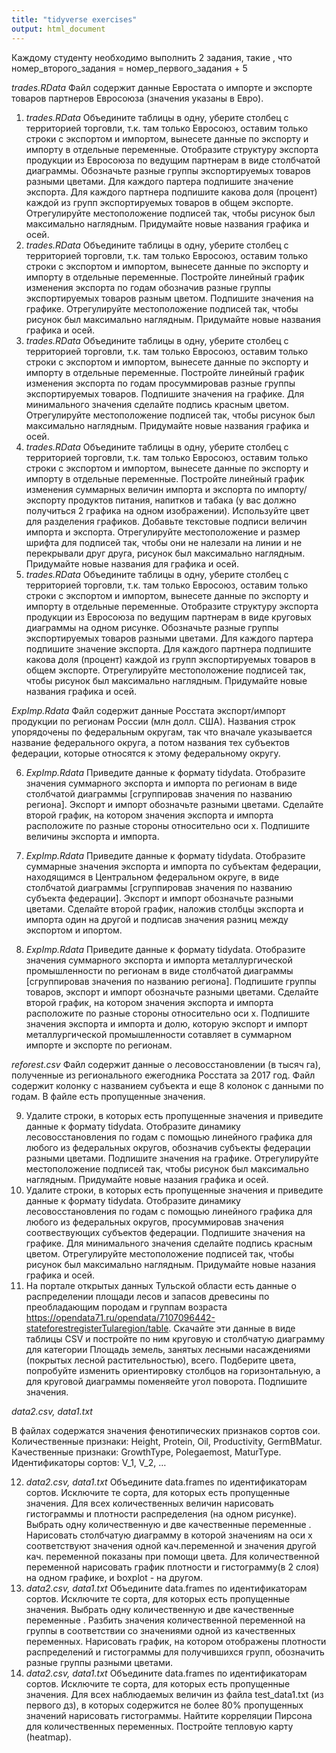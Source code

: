 ```yaml
---
title: "tidyverse exercises"
output: html_document
---
```


Каждому студенту необходимо выполнить 2 задания, такие , что номер_второго_задания = номер_первого_задания + 5

*trades.RData* Файл содержит данные Евростата о импорте и экспорте товаров партнеров Евросоюза (значения указаны в Евро).

1.  *trades.RData* Объедините таблицы в одну, уберите столбец с территорией торговли, т.к. там только Евросоюз, оставим только строки с экспортом и импортом, вынесете данные по экспорту и импорту в отдельные переменные. Отобразите структуру экспорта продукции из Евросоюза по ведущим партнерам в виде столбчатой диаграммы. Обозначьте разные группы экспортируемых товаров разными цветами. Для каждого партера подпишите значение экспорта. Для каждого партнера подпишите какова доля (процент) каждой из групп экспортируемых товаров в общем экспорте. Отрегулируйте местоположение подписей так, чтобы рисунок был максимально наглядным. Придумайте новые названия графика и осей.
2.  *trades.RData* Объедините таблицы в одну, уберите столбец с территорией торговли, т.к. там только Евросоюз, оставим только строки с экспортом и импортом, вынесете данные по экспорту и импорту в отдельные переменные. Постройте линейный график изменения экспорта по годам обозначив разные группы экспортируемых товаров разным цветом. Подпишите значения на графике. Отрегулируйте местоположение подписей так, чтобы рисунок был максимально наглядным. Придумайте новые названия графика и осей.
3.  *trades.RData* Объедините таблицы в одну, уберите столбец с территорией торговли, т.к. там только Евросоюз, оставим только строки с экспортом и импортом, вынесете данные по экспорту и импорту в отдельные переменные. Постройте линейный график изменения экспорта по годам просуммировав разные группы экспортируемых товаров. Подпишите значения на графике. Для минимального значения сделайте подпись красным цветом. Отрегулируйте местоположение подписей так, чтобы рисунок был максимально наглядным. Придумайте новые названия графика и осей.
4.  *trades.RData* Объедините таблицы в одну, уберите столбец с территорией торговли, т.к. там только Евросоюз, оставим только строки с экспортом и импортом, вынесете данные по экспорту и импорту в отдельные переменные. Постройте линейный график изменения суммарных величин импорта и экспорта по импорту/экспорту продуктов питания, напитков и табака (у вас должно получиться 2 графика на одном изображении). Используйте цвет для разделения графиков. Добавьте текстовые подписи величин импорта и экспорта. Отрегулируйте местоположение и размер шрифта для подписей так, чтобы они не налезали на линии и не перекрывали друг друга, рисунок был максимально наглядным. Придумайте новые названия для графика и осей.
5.  *trades.RData* Объедините таблицы в одну, уберите столбец с территорией торговли, т.к. там только Евросоюз, оставим только строки с экспортом и импортом, вынесете данные по экспорту и импорту в отдельные переменные. Отобразите структуру экспорта продукции из Евросоюза по ведущим партнерам в виде круговых диаграммы на одном рисунке. Обозначьте разные группы экспортируемых товаров разными цветами. Для каждого партера подпишите значение экспорта. Для каждого партнера подпишите какова доля (процент) каждой из групп экспортируемых товаров в общем экспорте. Отрегулируйте местоположение подписей так, чтобы рисунок был максимально наглядным. Придумайте новые названия графика и осей.

*ExpImp.Rdata* Файл содержит данные Росстата экспорт/импорт продукции по регионам России (млн долл. США). Названия строк упорядочены по федеральным округам, так что вначале указывается название федерального округа, а потом названия тех субъектов федерации, которые относятся к этому федеральному округу.

6.  *ExpImp.Rdata* Приведите данные к формату tidydata. Отобразите значения суммарного экспорта и импорта по регионам в виде столбчатой диаграммы [сгруппировав значения по названию региона]. Экспорт и импорт обозначьте разными цветами. Сделайте второй график, на котором значения экспорта и импорта расположите по разные стороны относительно оси x. Подпишите величины экспорта и импорта.

7.  *ExpImp.Rdata* Приведите данные к формату tidydata. Отобразите суммарные значения экспорта и импорта по субъектам федерации, находящимся в Центральном федеральном округе, в виде столбчатой диаграммы [сгруппировав значения по названию субъекта федерации]. Экспорт и импорт обозначьте разными цветами. Сделайте второй график, наложив столбцы экспорта и импорта один на другой и подписав значения разниц между экспортом и ипортом.

8.  *ExpImp.Rdata* Приведите данные к формату tidydata. Отобразите значения суммарного экспорта и импорта металлургической промышленности по регионам в виде столбчатой диаграммы [сгруппировав значения по названию региона]. Подпишите группы товаров, экспорт и импорт обозначьте разными цветами. Сделайте второй график, на котором значения экспорта и импорта расположите по разные стороны относительно оси x. Подпишите значения экспорта и импорта и долю, которую экспорт и импорт металлургической промышленности сотавляет в суммарном импорте и экспорте по регионам.

*reforest.csv* Файл содержит данные о лесовосстановлении (в тысяч га), полученные из регионального ежегодника Росстата за 2017 год. Файл содержит колонку с названием субъекта и еще 8 колонок с данными по годам. В файле есть пропущенные значения.

9.  Удалите строки, в которых есть пропущенные значения и приведите данные к формату tidydata. Отобразите динамику лесовосстановления по годам с помощью линейного графика для любого из федеральных округов, обозначив субъекты федерации разными цветами. Подпишите значения на графике. Отрегулируйте местоположение подписей так, чтобы рисунок был максимально наглядным. Придумайте новые назания графика и осей.
10. Удалите строки, в которых есть пропущенные значения и приведите данные к формату tidydata. Отобразите динамику лесовосстановления по годам с помощью линейного графика для любого из федеральных округов, просуммировав значения соотвествующих субъектов федерации. Подпишите значения на графике. Для минимального значения сделайте подпись красным цветом. Отрегулируйте местоположение подписей так, чтобы рисунок был максимально наглядным. Придумайте новые назания графика и осей.
11. На портале открытых данных Тульской области есть данные о распределении площади лесов и запасов древесины по преобладающим породам и группам возраста <https://opendata71.ru/opendata/7107096442-stateforestregisterTularegion/table>. Скачайте эти данные в виде таблицы CSV и постройте по ним круговую и столбчатую диаграмму для категории Площадь земель, занятых лесными насаждениями (покрытых лесной растительностью), всего. Подберите цвета, попробуйте изменить ориентировку столбцов на горизонтальную, а для круговой диаграммы поменяейте угол поворота. Подпишите значения.

*data2.csv, data1.txt*

В файлах содержатся значения фенотипических признаков сортов сои. Количественные признаки: Height, Protein, Oil, Productivity, GermBMatur. Качественные признаки: GrowthType, Polegaemost, MaturType. Идентификаторы сортов: V_1, V_2, ...

12. *data2.csv, data1.txt* Объедините data.frames по идентификаторам сортов. Исключите те сорта, для которых есть пропущенные значения. Для всех количественных величин нарисовать гистограммы и плотности распределения (на одном рисунке). Выбрать одну количественную и две качественные переменные . Нарисовать столбчатую диаграмму в которой значениям на оси x соответствуют значения одной кач.переменной и значения другой кач. переменной показаны при помощи цвета. Для количественной переменной нарисовать график плотности и гистограмму(в 2 слоя) на одном графике, и boxplot - на другом.
13. *data2.csv, data1.txt* Объедините data.frames по идентификаторам сортов. Исключите те сорта, для которых есть пропущенные значения. Выбрать одну количественную и две качественные переменные . Разбить значения количественной переменной на группы в соответствии со значениями одной из качественных переменных. Нарисовать график, на котором отображены плотности распределений и гистограммы для получившихся групп, обозначить разные группы разными цветами.
14. *data2.csv, data1.txt* Объедините data.frames по идентификаторам сортов. Исключите те сорта, для которых есть пропущенные значения. Для всех наблюдаемых величин из файла test_data1.txt (из первого дз), в которых содержится не более 80% пропущенных значений нарисовать гистограммы. Найтите корреляции Пирсона для количественных переменных. Постройте тепловую карту (heatmap).

